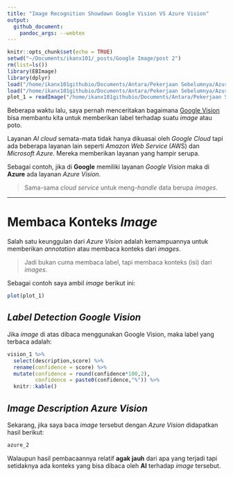 ```yaml
---
title: "Image Recognition Showdown Google Vision VS Azure Vision"
output: 
  github_document:
    pandoc_args: --webtex
---
```


```r
knitr::opts_chunk$set(echo = TRUE)
setwd("~/Documents/ikanx101/_posts/Google Image/post 2")
rm(list=ls())
library(EBImage)
library(dplyr)
load("/home/ikanx101githubio/Documents/Antara/Pekerjaan Sebelumnya/Azure/azure.rda")
load("/home/ikanx101githubio/Documents/Antara/Pekerjaan Sebelumnya/Azure/google.rda")
plot_1 = readImage("/home/ikanx101githubio/Documents/Antara/Pekerjaan Sebelumnya/Azure/vaksin.png")
```

Beberapa waktu lalu, saya pernah menceritakan bagaimana [Google Vision](https://ikanx101.com/blog/google-vision/) bisa membantu kita untuk memberikan label terhadap suatu _image_ atau poto.

Layanan _AI cloud_ semata-mata tidak hanya dikuasai oleh _Google Cloud_ tapi ada beberapa layanan lain seperti _Amazon Web Service_ (AWS) dan _Microsoft Azure_. Mereka memberikan layanan yang hampir serupa.

Sebagai contoh, jika di __Google__ memiliki layanan _Google Vision_ maka di __Azure__ ada layanan _Azure Vision_.

> Sama-sama _cloud service_ untuk meng-_handle_ data berupa _images_.

---

# Membaca Konteks _Image_

Salah satu keunggulan dari _Azure Vision_ adalah kemampuannya untuk memberikan _annotation_ atau membaca konteks dari _images_.

> Jadi bukan cuma membaca label, tapi membaca konteks (isi) dari _images_.

Sebagai contoh saya ambil _image_ berikut ini:

```r
plot(plot_1)
```

## _Label Detection Google Vision_

Jika _image_ di atas dibaca menggunakan Google Vision, maka label yang terbaca adalah:

```r
vision_1 %>% 
  select(description,score) %>%
  rename(confidence = score) %>% 
  mutate(confidence = round(confidence*100,2),
         confidence = paste0(confidence,"%")) %>% 
  knitr::kable()
```

## _Image Description Azure Vision_

Sekarang, jika saya baca _image_ tersebut dengan _Azure Vision_ didapatkan hasil berikut:

```r
azure_2
```

Walaupun hasil pembacaannya relatif __agak jauh__ dari apa yang terjadi tapi setidaknya ada konteks yang bisa dibaca oleh __AI__ terhadap _image_ tersebut.
